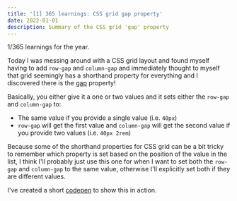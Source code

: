 ```yaml
---
title: '[1] 365 learnings: CSS grid gap property'
date: 2022-01-01
description: Summary of the CSS grid 'gap' property
---
```



<Aside>1/365 learnings for the year.</Aside>

Today I was messing around with a CSS grid layout and found myself having to add `row-gap` and `column-gap` and immediately thought to myself that grid seemingly has a shorthand property for everything and I discovered there is the [gap](https://developer.mozilla.org/en-US/docs/Web/CSS/gap) property!

Basically, you either give it a one or two values and it sets either the `row-gap` and `column-gap` to:

- The same value if you provide a single value (i.e. `40px`)
- `row-gap` will get the first value and `column-gap` will get the second value if you provide two values (i.e. `40px 2rem`)

Because some of the shorthand properties for CSS grid can be a bit tricky to remember which property is set based on the position of the value in the list, I think I'll probably just use this one for when I want to set both the `row-gap` and `column-gap` to the same value, otherwise I'll explicitly set both if they are different values.

I've created a short [codepen](https://codepen.io/gurgus/pen/BawrZrb) to show this in action.
